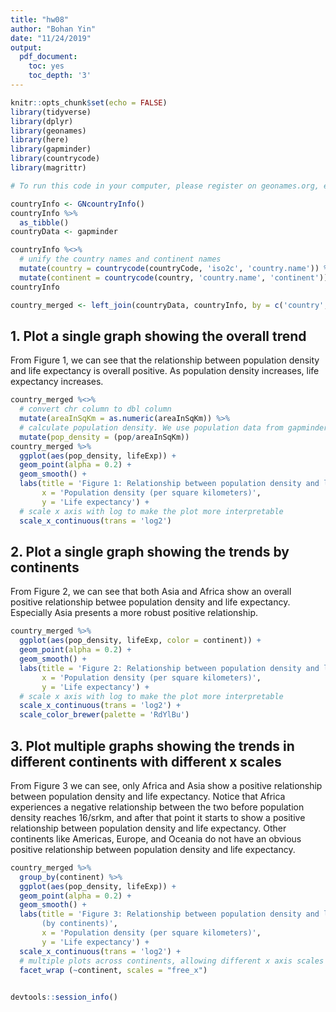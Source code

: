 ```yaml
---
title: "hw08"
author: "Bohan Yin"
date: "11/24/2019"
output:
  pdf_document: 
    toc: yes
    toc_depth: '3'
---
```


```r
knitr::opts_chunk$set(echo = FALSE)
library(tidyverse)
library(dplyr)
library(geonames)
library(here)
library(gapminder)
library(countrycode)
library(magrittr)
```


```r
# To run this code in your computer, please register on geonames.org, enable the web service and run this code here: options(geonamesUsername = "your username")
```


```r
countryInfo <- GNcountryInfo()
countryInfo %>%
  as_tibble()
countryData <- gapminder
```

```r
countryInfo %<>% 
  # unify the country names and continent names
  mutate(country = countrycode(countryCode, 'iso2c', 'country.name')) %>%
  mutate(continent = countrycode(country, 'country.name', 'continent'))
countryInfo
```

```r
country_merged <- left_join(countryData, countryInfo, by = c('country','continent')) # I merge both country and continent to reduce unnecessary suffix columns
```

## 1. Plot a single graph showing the overall trend  

From Figure 1, we can see that the relationship between population density and life expectancy is overall positive. As population density increases, life expectancy increases.  

```r
country_merged %<>%
  # convert chr column to dbl column
  mutate(areaInSqKm = as.numeric(areaInSqKm)) %>%
  # calculate population density. We use population data from gapminder because it has different population data of countries on different years, which is more precise for this plot 
  mutate(pop_density = (pop/areaInSqKm))
country_merged %>%
  ggplot(aes(pop_density, lifeExp)) +
  geom_point(alpha = 0.2) +
  geom_smooth() +
  labs(title = 'Figure 1: Relationship between population density and life expectancy',
       x = 'Population density (per square kilometers)',
       y = 'Life expectancy') +
  # scale x axis with log to make the plot more interpretable
  scale_x_continuous(trans = 'log2')
```

\pagebreak  

## 2. Plot a single graph showing the trends by continents  

From Figure 2, we can see that both Asia and Africa show an overall positive relationship betwee population density and life expectancy. Especially Asia presents a more robust positive relationship.  

```r
country_merged %>%
  ggplot(aes(pop_density, lifeExp, color = continent)) +
  geom_point(alpha = 0.2) +
  geom_smooth() +
  labs(title = 'Figure 2: Relationship between population density and life expectancy',
       x = 'Population density (per square kilometers)',
       y = 'Life expectancy') +
  # scale x axis with log to make the plot more interpretable
  scale_x_continuous(trans = 'log2') +
  scale_color_brewer(palette = 'RdYlBu')
```
\pagebreak  

## 3. Plot multiple graphs showing the trends in different continents with different x scales

From Figure 3 we can see, only Africa and Asia show a positive relationship between population density and life expectancy. Notice that Africa experiences a negative relationship between the two before population density reaches 16/srkm, and after that point it starts to show a positive relationship between population density and life expectancy. Other continents like Americas, Europe, and Oceania do not have an obvious positive relationship between population density and life expectancy.  


```r
country_merged %>%
  group_by(continent) %>%
  ggplot(aes(pop_density, lifeExp)) +
  geom_point(alpha = 0.2) +
  geom_smooth() +
  labs(title = 'Figure 3: Relationship between population density and life expectancy 
       (by continents)',
       x = 'Population density (per square kilometers)',
       y = 'Life expectancy') +
  scale_x_continuous(trans = 'log2') +
  # multiple plots across continents, allowing different x axis scales
  facet_wrap (~continent, scales = "free_x")
  
```

```r
devtools::session_info()
``` 


